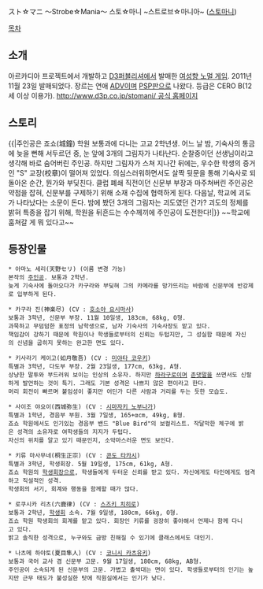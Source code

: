 スト☆マニ ～Strobe☆Mania～
스토☆마니 ~스트로브☆마니아~ ([[스토마니]])

[[목차]]
== 소개 ==
아르카디아 프로젝트에서 개발하고 [[D3퍼블리셔]]에서 발매한 [[여성향 노멀 게임]]. 2011년 11월 23일 발매되었다.
장르는 연애 [[ADV]]이며 [[PSP]]판으로 나왔다. 등급은 CERO B(12세 이상 이용가).
[[http://www.d3p.co.jp/stomani/ 공식 홈페이지]]

== 스토리 ==
{{|주인공은 죠쇼(城鐘) 학원 보통과에 다니는 고교 2학년생.
어느 날 밤, 기숙사의 통금에 늦을 뻔해 서두르던 중, 눈 앞에 3개의 그림자가 나타난다. 
순찰중이던 선생님이라고 생각해 바로 숨어버린 주인공.
하지만 그림자가 스쳐 지나간 뒤에는, 우수한 학생의 증거인 "S" 교장(校章)이 떨어져 있었다.
의심스러워하면서도 살짝 뒷문을 통해 기숙사로 되돌아온 순간, 뭔가와 부딪친다.
클럽 폐쇄 직전이던 신문부 부장과 마주쳐버린 주인공은 약점을 잡혀, 신문부를 구제하기 위해 소재 수집에 협력하게 된다.
다음날, 학교에 괴도가 나타났다는 소문이 돈다. 밤에 봤던 3개의 그림자는 괴도였던 건가?
괴도의 정체를 밝혀 특종을 잡기 위해, 학원을 뒤흔드는 수수께끼에 주인공이 도전한다!|}}
~~학교에 훔쳐갈 게 뭐 있다고~~

== 등장인물 ==
 * 아마노 세리(天野セリ) (이름 변경 가능)
 본작의 [[주인공]]. 보통과 2학년.
 늦게 기숙사에 돌아오다가 카구라와 부딪혀 그의 카메라를 망가뜨리는 바람에 신문부에 반강제로 입부하게 된다.

 * 카구라 진(神楽尽) (CV : [[호소야 요시마사]])
 보통과 3학년, 신문부 부장. 11월 10일생, 183cm, 68kg, O형.
 과묵하고 무덤덤한 표정의 남학생으로, 남자 기숙사의 기숙사장도 맡고 있다.
 책임감이 강하기 때문에 학원이나 학생들로부터의 신뢰는 두텁지만, 그 성실함 때문에 자신의 신념을 굽히지 못하는 완고한 면도 있다.

 * 키사라기 케이고(如月敬吾) (CV : [[미야타 코우키]])
 특별과 3학년, 다도부 부장. 2월 23일생, 177cm, 63kg, A형.
 상냥한 말투와 부드러워 보이는 인상의 소유자. 하지만 [[하라구로]]이며 [[존댓말]]을 쓰면서도 신랄하게 발언하는 것이 특기. 그래도 기본 성격은 나쁘지 않은 편이라고 한다.
 머리 회전이 빠르며 붙임성이 좋지만 어딘가 다른 사람과 거리를 두는 듯한 모습도.

 * 사이조 야요이(西城弥生) (CV : [[시마자키 노부나가]])
 특별과 1학년, 경음부 부원. 3월 7일생, 165+αcm, 49kg, B형.
 죠쇼 학원에서도 인기있는 경음부 밴드 "Blue Bird"의 보컬리스트. 작달막한 체구에 밝은 성격의 소유자로 여학생들의 지지가 두텁다.
 자신의 위치를 알고 있기 때문인지, 소악마스러운 면도 보인다.

 * 키류 마사무네(桐生正宗) (CV : [[콘도 타카시]])
 특별과 3학년, 학생회장. 5월 19일생, 175cm, 61kg, A형.
 죠쇼 학원의 [[학생회장]]으로, 학생들에게 두터운 신뢰를 받고 있다. 자신에게도 타인에게도 엄격하고 직설적인 성격.
 학생회의 서기, 회계와 행동을 함께할 때가 많다.

 * 로쿠시카 리츠(六鹿律) (CV : [[스즈키 치히로]])
 보통과 2학년, [[학생회]] 소속. 7월 9일생, 180cm, 66kg, O형.
 죠쇼 학원 학생회의 회계를 맡고 있다. 회장인 키류를 굉장히 좋아해서 언제나 함께 다니고 있다.
 밝고 솔직한 성격으로, 누구와도 금방 친해질 수 있기에 클래스에서도 대인기.

 * 나츠메 하야토(夏目隼人) (CV : [[코니시 카츠유키]])
 보통과 국어 교사 겸 신문부 고문. 9월 17일생, 180cm, 68kg, AB형.
 주인공이 소속되게 된 신문부의 고문. 가볍고 촐싹대는 면이 있다. 학생들로부터의 인기는 높지만 근무 태도가 불성실한 탓에 직원실에서는 인기가 낮다.
